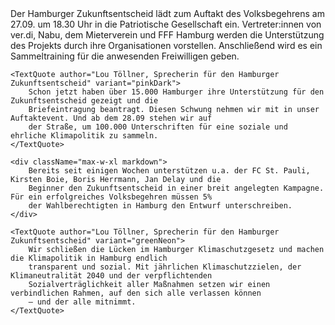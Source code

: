 
<PressReleaseHeroBlock title={pressRelease.title} date={pressRelease.date} />

<Block>
    <SectionBorderDecorationBlob91LeftCenter
        firstBlobClassName="fill-pink-light"
        secondBlobClassName="fill-green-neon"
    />
    <SectionBorderDecorationBlob33Header
        firstBlobClassName="fill-blue-light"
        secondBlobClassName="fill-pink-light"
    />
    <div className="max-w-xl">
        Der Hamburger Zukunftsentscheid lädt zum Auftakt des Volksbegehrens am 27.09. um 18.30 Uhr in die Patriotische
        Gesellschaft ein. Vertreter:innen von ver.di, Nabu, dem Mieterverein und FFF Hamburg werden die Unterstützung
        des Projekts durch ihre Organisationen vorstellen. Anschließend wird es ein Sammeltraining für die anwesenden
        Freiwilligen geben.
    </div>

    <TextQuote author="Lou Töllner, Sprecherin für den Hamburger Zukunftsentscheid" variant="pinkDark">
        Schon jetzt haben über 15.000 Hamburger ihre Unterstützung für den Zukunftsentscheid gezeigt und die
        Briefeintragung beantragt. Diesen Schwung nehmen wir mit in unser Auftaktevent. Und ab dem 28.09 stehen wir auf
        der Straße, um 100.000 Unterschriften für eine soziale und ehrliche Klimapolitik zu sammeln.
    </TextQuote>

    <div className="max-w-xl markdown">
        Bereits seit einigen Wochen unterstützen u.a. der FC St. Pauli, Kirsten Boie, Boris Herrmann, Jan Delay und die
        Beginner den Zukunftsentscheid in einer breit angelegten Kampagne. Für ein erfolgreiches Volksbegehren müssen 5%
        der Wahlberechtigten in Hamburg den Entwurf unterschreiben.
    </div>

    <TextQuote author="Lou Töllner, Sprecherin für den Hamburger Zukunftsentscheid" variant="greenNeon">
        Wir schließen die Lücken im Hamburger Klimaschutzgesetz und machen die Klimapolitik in Hamburg endlich
        transparent und sozial. Mit jährlichen Klimaschutzzielen, der Klimaneutralität 2040 und der verpflichtenden
        Sozialverträglichkeit aller Maßnahmen setzen wir einen verbindlichen Rahmen, auf den sich alle verlassen können
        – und der alle mitnimmt.
    </TextQuote>

</Block>

